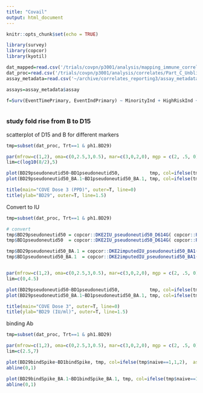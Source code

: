 ```yaml
---
title: "Covail"
output: html_document
---
```


```r
knitr::opts_chunk$set(echo = TRUE)

library(survey)
library(copcor)
library(kyotil)

dat_mapped=read.csv('/trials/covpn/p3001/analysis/mapping_immune_correlates/Part_C_Unblinded_Phase_Data/adata/COVID_Moderna_stage2_mapped_20230912.csv')
dat_proc=read.csv('/trials/covpn/p3001/analysis/correlates/Part_C_Unblinded_Phase_Data/adata/moderna_boost_data_processed_20230912.csv')
assay_metadata=read.csv('~/archive/correlates_reporting3/assay_metadata/moderna_boost_assay_metadata.csv')

assays=assay_metadata$assay

f=Surv(EventTimePrimary, EventIndPrimary) ~ MinorityInd + HighRiskInd + risk_score



```


### study fold rise from B to D15

scatterplot of D15 and B for different markers

```r
tmp=subset(dat_proc, Trt==1 & ph1.BD29)

par(mfrow=c(1,2), oma=c(0,2.5,3,0.5), mar=c(3,0,2,0), mgp = c(2, .5, 0))
lim=c(log10(8/2),5)

plot(BD29pseudoneutid50~BD1pseudoneutid50,           tmp, col=ifelse(tmp$naive==1,1,2), main="Ancestral ID50", xlim=lim, ylim=lim, asp=1, xlab="BD1 (AU/ml)"); abline(0,1); 
plot(BD29pseudoneutid50_BA.1~BD1pseudoneutid50_BA.1, tmp, col=ifelse(tmp$naive==1,1,2), main="BA1 ID50",   xlim=lim, ylim=lim, asp=1, xlab="BD1 (AU/ml)", ylab=""); abline(0,1); 

title(main="COVE Dose 3 (PPD)", outer=T, line=0)
title(ylab="BD29", outer=T, line=1.5)
```

Convert to IU

```r
tmp=subset(dat_proc, Trt==1 & ph1.BD29)

# convert
tmp$BD29pseudoneutid50 = copcor::DKE2IU_pseudoneutid50_D614G( copcor::PPD2DKE_pseudoneutid50_D614G(tmp$BD29pseudoneutid50) )
tmp$BD1pseudoneutid50  = copcor::DKE2IU_pseudoneutid50_D614G( copcor::PPD2DKE_pseudoneutid50_D614G(tmp$BD1pseudoneutid50) )

tmp$BD29pseudoneutid50_BA.1 = copcor::DKE2imputedIU_pseudoneutid50_BA1( copcor::PPD2DKE_pseudoneutid50_BA1(tmp$BD29pseudoneutid50_BA.1) )
tmp$BD1pseudoneutid50_BA.1  = copcor::DKE2imputedIU_pseudoneutid50_BA1( copcor::PPD2DKE_pseudoneutid50_BA1(tmp$BD1pseudoneutid50_BA.1) )


par(mfrow=c(1,2), oma=c(0,2.5,3,0.5), mar=c(3,0,2,0), mgp = c(2, .5, 0))
lim=c(0,4.5)

plot(BD29pseudoneutid50~BD1pseudoneutid50,           tmp, col=ifelse(tmp$naive==1,1,2), main="Ancestral ID50", xlim=lim, ylim=lim, asp=1, xlab="BD1 (IU/ml)"); abline(0,1); 
plot(BD29pseudoneutid50_BA.1~BD1pseudoneutid50_BA.1, tmp, col=ifelse(tmp$naive==1,1,2), main="BA1 ID50",   xlim=lim, ylim=lim, asp=1, xlab="BD1 (IU/ml)", ylab=""); abline(0,1); 

title(main="COVE Dose 3", outer=T, line=0)
title(ylab="BD29 (IU/ml)", outer=T, line=1.5)
```


binding Ab

```r
tmp=subset(dat_proc, Trt==1 & ph1.BD29)

par(mfrow=c(1,2), oma=c(0,2.5,3,0.5), mar=c(3,0,2,0), mgp = c(2, .5, 0))
lim=c(2.5,7)

plot(BD29bindSpike~BD1bindSpike, tmp, col=ifelse(tmp$naive==1,1,2),  asp=1, xlab="BD1 (AU/ml)",ylab="BD29 (AU/ml)", main="bindSpike Ancestral", xlim=lim, ylim=lim)
abline(0,1)

plot(BD29bindSpike_BA.1~BD1bindSpike_BA.1, tmp, col=ifelse(tmp$naive==1,1,2),  asp=1, xlab="BD1 (AU/ml)",ylab="BD29 (AU/ml)", main="bindSpike Omicron", xlim=lim, ylim=lim)
abline(0,1)


```